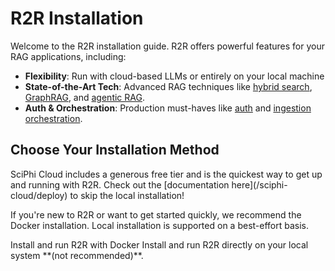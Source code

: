 # R2R Installation

Welcome to the R2R installation guide. R2R offers powerful features for your RAG applications, including:

- **Flexibility**: Run with cloud-based LLMs or entirely on your local machine
- **State-of-the-Art Tech**: Advanced RAG techniques like [hybrid search](/cookbooks/hybrid-search), [GraphRAG](/cookbooks/graphrag), and [agentic RAG](/cookbooks/agent).
- **Auth & Orchestration**: Production must-haves like [auth](/cookbooks/user-auth) and [ingestion orchestration](/cookbooks/orchestration).

## Choose Your Installation Method

<Tip>
SciPhi Cloud includes a generous free tier and is the quickest way to get up and running with R2R. Check out the [documentation here](/sciphi-cloud/deploy) to skip the local installation!
</Tip>

If you're new to R2R or want to get started quickly, we recommend the Docker installation. Local installation is supported on a best-effort basis.


<CardGroup cols={2}>
  <Card title="Docker" icon="docker" href="/documentation/installation/docker">
    Install and run R2R with Docker
  </Card>
  <Card title="Local" icon="computer" href="/documentation/installation/local-system">
    Install and run R2R directly on your local system **(not recommended)**.
  </Card>
</CardGroup
